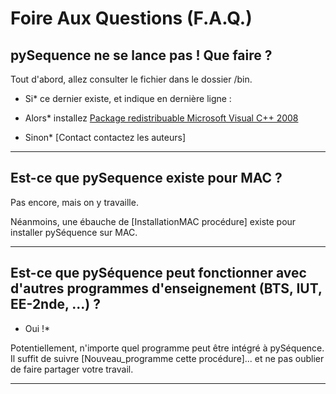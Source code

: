 =Foire Aux Questions (F.A.Q.)=

==pySequence ne se lance pas ! Que faire ?==
Tout d'abord, allez consulter le fichier {{{sequence.exe.log}}} dans le dossier /bin.

*Si* ce dernier existe, et indique en dernière ligne :
{{{ImportError: DLL load failed: Le module spécifié est introuvable}}}

*Alors* installez [http://www.microsoft.com/downloads/fr-fr/confirmation.aspx?FamilyID=9B2DA534-3E03-4391-8A4D-074B9F2BC1BF&displaylang=fr Package redistribuable Microsoft Visual C++ 2008]

*Sinon* [Contact contactez les auteurs]

----

==Est-ce que pySequence existe pour MAC ?==
Pas encore, mais on y travaille.

Néanmoins, une ébauche de [InstallationMAC procédure] existe pour installer pySéquence sur MAC.

----

==Est-ce que pySéquence peut fonctionner avec d'autres programmes d'enseignement (BTS, IUT, EE-2nde, ...) ?==
*Oui !*

Potentiellement, n'importe quel programme peut être intégré à pySéquence.
Il suffit de suivre [Nouveau_programme cette procédure]... et ne pas oublier de faire partager votre travail.

----